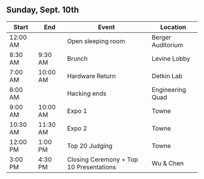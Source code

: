 ## Sunday, Sept. 10th

| Start       | End         | Event                                   | Location          |
| ----------- | ----------- | --------------------------------------- | ----------------- |
| 12:00 AM    |             | Open sleeping room                      | Berger Auditorium |
| 8:30 AM     | 9:30 AM     | Brunch                                  | Levine Lobby      |
| 7:00 AM     | 10:00 AM    | Hardware Return                         | Detkin Lab        |
| 8:00 AM     |             | Hacking ends                            | Engineering Quad  |
| 9:00 AM     | 10:00 AM    | Expo 1                                  | Towne             |
| 10:30 AM    | 11:30 AM    | Expo 2                                  | Towne             |
| 12:00 PM    | 1:00 PM     | Top 20 Judging                          | Towne             |
| 3:00 PM     | 4:30 PM     | Closing Ceremony + Top 10 Presentations | Wu & Chen         |


